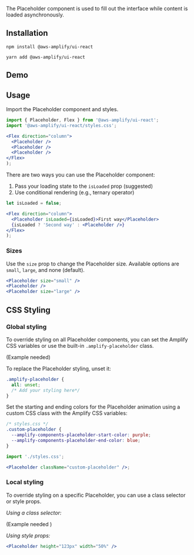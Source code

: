 
The Placeholder component is used to fill out the interface while content is loaded asynchronously.

## Installation

<BlockSwitcher>
<Block name="npm">

```shell
npm install @aws-amplify/ui-react
```

</Block>
<Block name="yarn">

```shell
yarn add @aws-amplify/ui-react
```

</Block>
</BlockSwitcher>

## Demo

<PlaceholderDemo />

## Usage

Import the Placeholder component and styles.

```jsx
import { Placeholder, Flex } from '@aws-amplify/ui-react';
import '@aws-amplify/ui-react/styles.css';

<Flex direction="column">
  <Placeholder />
  <Placeholder />
  <Placeholder />
</Flex>
);
```

<Flex direction="column">
  <Placeholder />
  <Placeholder />
  <Placeholder />
</Flex>

There are two ways you can use the Placeholder component:

1. Pass your loading state to the `isLoaded` prop (suggested)
2. Use conditional rendering (e.g., ternary operator)

```jsx
let isLoaded = false;

<Flex direction="column">
  <Placeholder isLoaded={isLoaded}>First way</Placeholder>
  {isLoaded ? 'Second way' : <Placeholder />}
</Flex>
);
```

<TwoWays />

### Sizes

Use the `size` prop to change the Placeholder size. Available options are `small`, `large`, and none (default).

```jsx
<Placeholder size="small" />
<Placeholder />
<Placeholder size="large" />
```

<Flex direction="column">
  <Placeholder size="small" />
  <Placeholder />
  <Placeholder size="large" />
</Flex>

## CSS Styling

### Global styling

To override styling on all Placeholder components, you can set the Amplify CSS variables or use the built-in `.amplify-placeholder` class.

(Example needed)

To replace the Placeholder styling, unset it:

```css
.amplify-placeholder {
  all: unset;
  /* Add your styling here*/
}
```

Set the starting and ending colors for the Placeholder animation using a custom CSS class with the Amplify CSS variables:

```css
/* styles.css */
.custom-placeholder {
  --amplify-components-placeholder-start-color: purple;
  --amplify-components-placeholder-end-color: blue;
}
```

```jsx
import './styles.css';

<Placeholder className="custom-placeholder" />;
```

<Flex>
  <Placeholder className="custom-placeholder" />
</Flex>

### Local styling

To override styling on a specific Placeholder, you can use a class selector or style props.

_Using a class selector:_

(Example needed )

_Using style props:_

```jsx
<Placeholder height="123px" width="50%" />
```

<Flex>
  <Placeholder height="123px" width="50%" />
</Flex>
